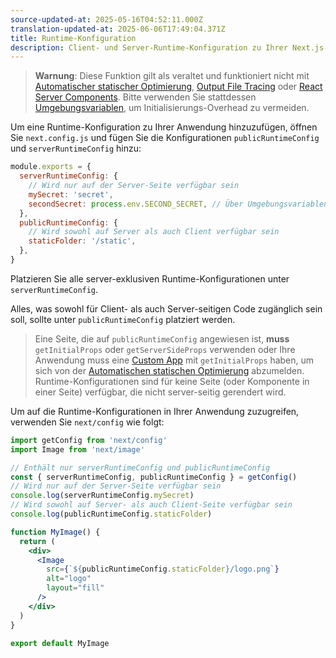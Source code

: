 ```yaml
---
source-updated-at: 2025-05-16T04:52:11.000Z
translation-updated-at: 2025-06-06T17:49:04.371Z
title: Runtime-Konfiguration
description: Client- und Server-Runtime-Konfiguration zu Ihrer Next.js-Anwendung hinzufügen.
---
```


> **Warnung**: Diese Funktion gilt als veraltet und funktioniert nicht mit [Automatischer statischer Optimierung](/docs/pages/building-your-application/rendering/automatic-static-optimization), [Output File Tracing](/docs/pages/api-reference/next-config-js/output#automatically-copying-traced-files) oder [React Server Components](/docs/app/building-your-application/rendering/server-components). Bitte verwenden Sie stattdessen [Umgebungsvariablen](/docs/pages/building-your-application/configuring/environment-variables), um Initialisierungs-Overhead zu vermeiden.

Um eine Runtime-Konfiguration zu Ihrer Anwendung hinzuzufügen, öffnen Sie `next.config.js` und fügen Sie die Konfigurationen `publicRuntimeConfig` und `serverRuntimeConfig` hinzu:

```js filename="next.config.js"
module.exports = {
  serverRuntimeConfig: {
    // Wird nur auf der Server-Seite verfügbar sein
    mySecret: 'secret',
    secondSecret: process.env.SECOND_SECRET, // Über Umgebungsvariablen übergeben
  },
  publicRuntimeConfig: {
    // Wird sowohl auf Server als auch Client verfügbar sein
    staticFolder: '/static',
  },
}
```

Platzieren Sie alle server-exklusiven Runtime-Konfigurationen unter `serverRuntimeConfig`.

Alles, was sowohl für Client- als auch Server-seitigen Code zugänglich sein soll, sollte unter `publicRuntimeConfig` platziert werden.

> Eine Seite, die auf `publicRuntimeConfig` angewiesen ist, **muss** `getInitialProps` oder `getServerSideProps` verwenden oder Ihre Anwendung muss eine [Custom App](/docs/pages/building-your-application/routing/custom-app) mit `getInitialProps` haben, um sich von der [Automatischen statischen Optimierung](/docs/pages/building-your-application/rendering/automatic-static-optimization) abzumelden. Runtime-Konfigurationen sind für keine Seite (oder Komponente in einer Seite) verfügbar, die nicht server-seitig gerendert wird.

Um auf die Runtime-Konfigurationen in Ihrer Anwendung zuzugreifen, verwenden Sie `next/config` wie folgt:

```jsx
import getConfig from 'next/config'
import Image from 'next/image'

// Enthält nur serverRuntimeConfig und publicRuntimeConfig
const { serverRuntimeConfig, publicRuntimeConfig } = getConfig()
// Wird nur auf der Server-Seite verfügbar sein
console.log(serverRuntimeConfig.mySecret)
// Wird sowohl auf Server- als auch Client-Seite verfügbar sein
console.log(publicRuntimeConfig.staticFolder)

function MyImage() {
  return (
    <div>
      <Image
        src={`${publicRuntimeConfig.staticFolder}/logo.png`}
        alt="logo"
        layout="fill"
      />
    </div>
  )
}

export default MyImage
```